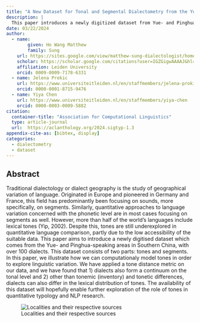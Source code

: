 ```yaml
---
title: "A New Dataset for Tonal and Segmental Dialectometry from the Yue- and Pinghua-Speaking Area"
description: | 
  This paper introduces a newly digitized dataset from Yue- and Pinghua-speaking areas in Southern China, modeling tonal variation across over 100 dialects to explore linguistic differences, highlighting the underexplored role of tones in quantitative language comparison.
date: 03/22/2024
author:
  - name: 
        given: Ho Wang Matthew
        family: Sung
    url: https://sites.google.com/view/matthew-sung-dialectologist/home
    scholar: https://scholar.google.com/citations?user=IGZGigwAAAAJ&hl=en
    affiliation: Leiden University
    orcid: 0009-0009-7178-6331
  - name: Jelena Prokic
    url: https://www.universiteitleiden.nl/en/staffmembers/jelena-prokic
    orcid: 0000-0001-8715-9476
  - name: Yiya Chen
    url: https://www.universiteitleiden.nl/en/staffmembers/yiya-chen
    orcid: 0000-0003-0009-5882
citation:
  container-title: "Association for Computational Linguistics"
  type: article-journal
  url:  https://aclanthology.org/2024.sigtyp-1.3
appendix-cite-as: [bibtex, display]
categories:
  - dialectometry
  - dataset
---
```


## Abstract

Traditional dialectology or dialect geography is the study of geographical variation of language. Originated in Europe and pioneered in Germany and France, this field has predominantly been focusing on sounds, more specifically, on segments. Similarly, quantitative approaches to language variation concerned with the phonetic level are in most cases focusing on segments as well. However, more than half of the world’s languages include lexical tones (Yip, 2002). Despite this, tones are still underexplored in quantitative language comparison, partly due to the low accessibility of the suitable data. This paper aims to introduce a newly digitised dataset which comes from the Yue- and Pinghua-speaking areas in Southern China, with over 100 dialects. This dataset consists of two parts: tones and segments. In this paper, we illustrate how we can computationaly model tones in order to explore linguistic variation. We have applied a tone distance metric on our data, and we have found that 1) dialects also form a continuum on the tonal level and 2) other than tonemic (inventory) and tonetic differences, dialects can also differ in the lexical distribution of tones. The availability of this dataset will hopefully enable further exploration of the role of tones in quantitative typology and NLP research.

![Localities and their respective sources](../../img/cover2.png)
